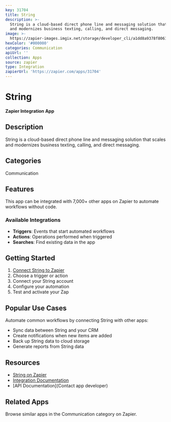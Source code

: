```yaml
---
key: 31704
title: String
description: >-
  String is a cloud-based direct phone line and messaging solution that scales
  and modernizes business texting, calling, and direct messaging.
image: >-
  https://zapier-images.imgix.net/storage/developer_cli/a1dd8a9378f80610e58139457742c82a.png?auto=format%2Ccompress&ixlib=python-3.0.0&q=50
hexColor: '#000000'
categories: Communication
apiUrl: ''
collection: Apps
source: zapier
type: Integration
zapierUrl: 'https://zapier.com/apps/31704'
---
```

# String

**Zapier Integration App**

## Description

String is a cloud-based direct phone line and messaging solution that scales and modernizes business texting, calling, and direct messaging.

## Categories

Communication

## Features

This app can be integrated with 7,000+ other apps on Zapier to automate workflows without code.

### Available Integrations

- **Triggers**: Events that start automated workflows
- **Actions**: Operations performed when triggered
- **Searches**: Find existing data in the app

## Getting Started

1. [Connect String to Zapier](https://zapier.com/apps/31704)
2. Choose a trigger or action
3. Connect your String account
4. Configure your automation
5. Test and activate your Zap

## Popular Use Cases

Automate common workflows by connecting String with other apps:

- Sync data between String and your CRM
- Create notifications when new items are added
- Back up String data to cloud storage
- Generate reports from String data

## Resources

- [String on Zapier](https://zapier.com/apps/31704)
- [Integration Documentation](https://zapier.com/apps/31704/integrations)
- [API Documentation](Contact app developer)

## Related Apps

Browse similar apps in the Communication category on Zapier.
